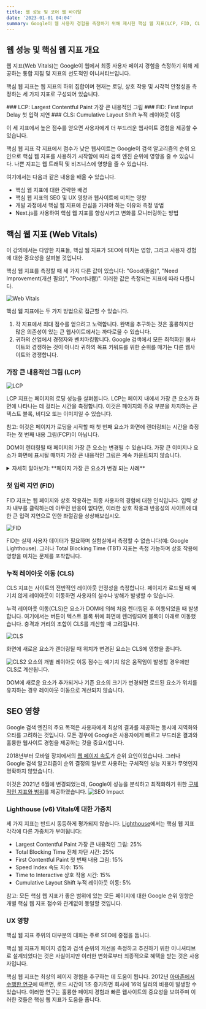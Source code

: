 ```yaml
---
title: 웹 성능 및 코어 웹 바이탈
date: '2023-01-01 04:04'
summary: Google이 웹 사용자 경험을 측정하기 위해 제시한 핵심 웹 지표(LCP, FID, CLS)에 대한 개념, SEO와 UX에 미치는 영향, 그리고 Lighthouse의 지표 가중치에 관한 정보를 제공합니다.
---
```


<TOCInline toc={props.toc} asDisclosure />

## 웹 성능 및 핵심 웹 지표 개요

<span className="text-blue-600 font-bold">웹 지표(Web Vitals)</span>는 
<span className="font-semibold bg-yellow-100">Google이 웹에서 최종 사용자 페이지 경험을 측정하기 위해 제공하는 통합 지침 및 지표</span>의 선도적인 이니셔티브입니다.

핵심 웹 지표는 웹 지표의 하위 집합이며 현재는 <span className="font-bold underline">로딩</span>, 
<span className="font-bold underline">상호 작용</span> 및 <span className="font-bold underline">시각적 안정성</span>을 측정하는 세 가지 지표로 구성되어 있습니다.

<div className="grid grid-cols-1 sm:grid-cols-3 gap-4">

<Card>
### <span className="text-red-600 font-bold">LCP</span>: Largest Contentful Paint
가장 큰 내용적인 그림
</Card>
<Card>
### <span className="text-red-600 font-bold">FID</span>: First Input Delay
첫 입력 지연
</Card>
<Card>
### <span className="text-red-600 font-bold">CLS</span>: Cumulative Layout Shift
누적 레이아웃 이동
</Card>

</div>

이 세 지표에서 높은 점수를 얻으면 사용자에게 더 부드러운 웹사이트 경험을 제공할 수 있습니다.

핵심 웹 지표 각 지표에서 점수가 낮은 웹사이트는 Google이 <span className="font-bold underline">검색 알고리즘의 순위 요인으로 핵심 웹 지표를 사용</span>하기 시작함에 따라 검색 엔진 순위에 영향을 줄 수 있습니다. 나쁜 지표는 웹 트래픽 및 비즈니스에 영향을 줄 수 있습니다.

여기에서는 다음과 같은 내용을 배울 수 있습니다.

- 핵심 웹 지표에 대한 간략한 배경
- 핵심 웹 지표의 SEO 및 UX 영향과 웹사이트에 미치는 영향
- 개발 과정에서 핵심 웹 지표에 관심을 가져야 하는 이유와 측정 방법
- Next.js를 사용하여 핵심 웹 지표를 향상시키고 변화를 모니터링하는 방법

## 핵심 웹 지표 (Web Vitals)

이 강의에서는 다양한 지표들, 핵심 웹 지표가 SEO에 미치는 영향, 그리고 사용자 경험에 대한 중요성을 살펴볼 것입니다.

핵심 웹 지표를 측정할 때 세 가지 다른 값이 있습니다: "<span className="text-blue-600 font-bold">Good(좋음)</span>", "<span className="font-bold underline">Need Improvement(개선 필요)</span>", "<span className="text-red-600 font-bold">Poor(나쁨)</span>". 이러한 값은 측정되는 지표에 따라 다릅니다.

![Web Vitals](https://nextjs.org/static/images/learn/seo/vitals-light.png)

핵심 웹 지표에는 두 가지 방법으로 접근할 수 있습니다.

1. <span className="font-bold underline">각 지표에서 최대 점수를 얻으려고 노력합니다.</span> 완벽을 추구하는 것은 훌륭하지만 많은 의존성이 있는 큰 웹사이트에서는 까다로울 수 있습니다.
2. <span className="font-bold underline">귀하의 산업에서 경쟁자와 벤치마킹합니다.</span> Google 검색에서 모든 최적화된 웹사이트와 경쟁하는 것이 아니라 귀하의 목표 키워드를 위한 순위를 매기는 다른 웹사이트와 경쟁합니다.

### 가장 큰 내용적인 그림 (LCP)
![LCP](https://nextjs.org/_next/image?url=%2Fstatic%2Fimages%2Flearn%2Fseo%2Flcp.png&w=750&q=75&dpl=dpl_GcA5mjAFVmTrkgsidGoRTEoi8Rxw)

LCP 지표는 <span className="font-semibold bg-yellow-100">페이지의 로딩 성능</span>을 살펴봅니다. 
LCP는 <span className="font-bold underline">페이지 내에서 가장 큰 요소가 화면에 나타나는 데 걸리는 시간</span>을 측정합니다. 
이것은 페이지의 주요 부분을 차지하는 <span className="text-red-600 font-bold">큰 텍스트 블록</span>, <span className="text-red-600 font-bold">비디오</span> 또는 <span className="text-red-600 font-bold">이미지</span>일 수 있습니다.

<Callout type="warning">
참고: 이것은 페이지가 로딩을 시작할 때 첫 번째 요소가 화면에 렌더링되는 시간을 측정하는 첫 번째 내용 그림(FCP)이 아닙니다.
</Callout>

DOM이 렌더링될 때 페이지의 가장 큰 요소는 변경될 수 있습니다. 가장 큰 이미지나 요소가 화면에 표시될 때까지 가장 큰 내용적인 그림은 계속 카운트되지 않습니다.

<details className="bg-gray-100 p-2 rounded-md">
  <summary>자세히 알아보기: **페이지 가장 큰 요소가 변경 되는 사례**</summary>

**가장 큰 내용적인 그림 (LCP) 관련 예시**

- 예시 1: 지연 로딩 이미지

웹 페이지에서 여러 이미지가 로드되고 있고 이 중에 하나는 특히 큰 배너 이미지입니다. 이 이미지는 페이지 상단에 위치하고 있지만 개발자는 페이지 로드 속도를 향상시키기 위해 '지연 로딩(lazy loading)'을 적용했습니다.

이 경우 사용자가 페이지를 처음 방문하면 작은 이미지나 텍스트가 먼저 로딩됩니다. 그러나 사용자가 스크롤을 하지 않아도 배너 이미지가 화면 상단에 나타나야 하므로 이 큰 배너 이미지가 로딩되기 전까지 LCP는 완료되지 않습니다. 따라서, 가장 큰 이미지나 요소가 화면에 표시될 때까지 LCP의 타이밍은 계속 진행됩니다.

- 예시 2: 웹폰트의 로딩

웹 페이지에서 큰 텍스트 제목이 있는데 이 텍스트는 특별한 웹폰트를 사용하도록 디자인되었습니다. 웹폰트는 외부 서버에서 로딩되며 때때로 이 로딩이 지연될 수 있습니다.

초기에는 브라우저의 기본 폰트로 텍스트가 표시되다가 웹폰트가 로드되면 텍스트의 모양이 바뀔 수 있습니다. 이 변경되는 시점에서 LCP는 해당 텍스트 블록을 "가장 큰 내용적인 그림"으로 간주할 수 있고 웹폰트 로딩이 완료될 때까지 LCP의 측정이 계속됩니다.

이러한 예시들은 LCP가 웹 페이지의 "가장 큰" 요소가 렌더링되는 시점을 측정한다는 것을 보여줍니다. 그리고 "가장 큰" 요소는 초기 로딩 시점에서 다른 요소로 대체될 수 있습니다.

</details>


### 첫 입력 지연 (FID)
FID 지표는 <span className="font-semibold bg-yellow-100">웹 페이지와 상호 작용하는 최종 사용자의 경험에 대한 인식</span>입니다. 입력 상자 내부를 클릭하는데 아무런 반응이 없다면, 이러한 상호 작용과 반응성의 사이트에 대한 큰 입력 지연으로 인한 좌절감을 상상해보십시오.

![FID](https://nextjs.org/static/images/learn/seo/fid.png)

FID는 실제 사용자 데이터가 필요하며 실험실에서 측정할 수 없습니다(예: Google Lighthouse). 
그러나 <span className="text-blue-600 font-bold">Total Blocking Time (TBT)</span> 지표는 <span className="font-semibold bg-yellow-100">측정 가능</span>하며 상호 작용에 영향을 미치는 문제를 포착합니다.

### 누적 레이아웃 이동 (CLS)

CLS 지표는 <span className="font-semibold bg-yellow-100">사이트의 전반적인 레이아웃 안정성을 측정</span>합니다. 페이지가 로드될 때 예기치 않게 레이아웃이 이동하면 사용자의 실수나 방해가 발생할 수 있습니다.

누적 레이아웃 이동(CLS)은 요소가 DOM에 의해 처음 렌더링된 후 이동되었을 때 발생합니다. 여기에서는 버튼이 텍스트 블록 뒤에 화면에 렌더링되어 블록이 아래로 이동했습니다. 충격과 거리의 조합이 CLS를 계산할 때 고려됩니다.

![CLS](https://nextjs.org/static/images/learn/seo/cls.png)

화면에 새로운 요소가 렌더링될 때 위치가 변경된 요소는 CLS에 영향을 줍니다.

![CLS2](https://nextjs.org/static/images/learn/seo/cls-example.png)
요소의 개별 레이아웃 이동 점수는 예기치 않은 움직임이 발생할 경우에만 CLS로 계산됩니다. 

DOM에 새로운 요소가 추가되거나 기존 요소의 크기가 변경되면 로드된 요소가 위치를 유지하는 경우 레이아웃 이동으로 계산되지 않습니다.

## SEO 영향
Google 검색 엔진의 주요 목적은 사용자에게 최상의 결과를 제공하는 동시에 지역화와 오타를 고려하는 것입니다. 모든 경우에 Google은 사용자에게 빠르고 부드러운 결과와 훌륭한 웹사이트 경험을 제공하는 것을 중요시합니다.

2018년부터 모바일 장치에서의 [웹 페이지 속도](https://developer.chrome.com/blog/search-ads-speed/)가 순위 요인이었습니다. 그러나 Google 검색 알고리즘이 순위 결정의 일부로 사용하는 구체적인 성능 지표가 무엇인지 명확하지 않았습니다.

이것은 2021년 6월에 변경되었는데, Google이 성능을 분석하고 최적화하기 위한 [구체적인 지표와 범위](https://developers.google.com/search/blog/2021/04/more-details-page-experience?hl=ko)를 제공하였습니다.
![SEO Impact](https://nextjs.org/static/images/learn/seo/page-experience.png)

### Lighthouse (v6) Vitals에 대한 가중치
세 가지 지표는 반드시 동등하게 평가되지 않습니다. [Lighthouse](https://developer.chrome.com/docs/lighthouse/overview/)에서는 핵심 웹 지표 각각에 다른 가중치가 부여됩니다:

- <span className="font-bold underline">Largest Contentful Paint</span> <span className="font-semibold bg-yellow-100">가장 큰 내용적인 그림</span>: 25%
- <span className="font-bold underline">Total Blocking Time</span> <span className="font-semibold bg-yellow-100">전체 차단 시간</span>: 25%
- <span className="font-bold underline">First Contentful Paint</span> <span className="font-semibold bg-yellow-100">첫 번째 내용 그림</span>: 15%
- <span className="font-bold underline">Speed Index</span> <span className="font-semibold bg-yellow-100">속도 지수</span>: 15%
- <span className="font-bold underline">Time to Interactive</span> <span className="font-semibold bg-yellow-100">상호 작용 시간</span>: 15%
- <span className="font-bold underline">Cumulative Layout Shift</span> <span className="font-semibold bg-yellow-100">누적 레이아웃 이동</span>: 5%


<Callout type="warning">
참고: 모든 핵심 웹 지표가 좋은 범위에 있는 모든 페이지에 대한 Google 순위 영향은 개별 핵심 웹 지표 점수와 관계없이 동일할 것입니다.
</Callout>

### UX 영향
핵심 웹 지표 주위의 대부분의 대화는 주로 SEO에 중점을 둡니다.

핵심 웹 지표가 페이지 경험과 검색 순위의 개선을 측정하고 추진하기 위한 이니셔티브로 설계되었다는 것은 사실이지만 이러한 변화로부터 최종적으로 혜택을 받는 것은 사용자입니다.

핵심 웹 지표는 최상의 페이지 경험을 추구하는 데 도움이 됩니다. 2012년 [아마존에서 수행한 연구](https://www.fastcompany.com/1825005/how-one-second-could-cost-amazon-16-billion-sales)에 따르면, 로드 시간이 1초 증가하면 회사에 16억 달러의 비용이 발생할 수 있습니다. 이러한 연구는 훌륭한 페이지 경험과 빠른 웹사이트의 중요성을 보여주며 이러한 것들은 핵심 웹 지표가 도움을 줍니다.
